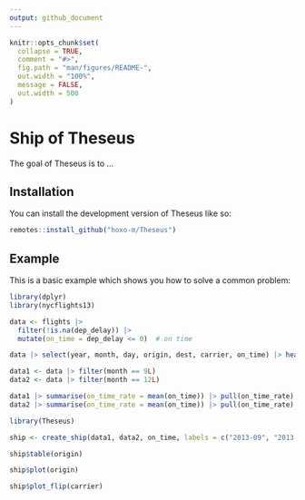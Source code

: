 ```yaml
---
output: github_document
---
```


<!-- README.md is generated from README.Rmd. Please edit that file -->

```r
knitr::opts_chunk$set(
  collapse = TRUE,
  comment = "#>",
  fig.path = "man/figures/README-",
  out.width = "100%",
  message = FALSE,
  out.width = 500
)
```

# Ship of Theseus

<!-- badges: start -->
<!-- badges: end -->

The goal of Theseus is to ...

## Installation

You can install the development version of Theseus like so:

``` r
remotes::install_github("hoxo-m/Theseus")
```

## Example

This is a basic example which shows you how to solve a common problem:

```r
library(dplyr)
library(nycflights13)

data <- flights |> 
  filter(!is.na(dep_delay)) |>
  mutate(on_time = dep_delay <= 0)  # on time

data |> select(year, month, day, origin, dest, carrier, on_time) |> head()

data1 <- data |> filter(month == 9L)
data2 <- data |> filter(month == 12L)

data1 |> summarise(on_time_rate = mean(on_time)) |> pull(on_time_rate)
data2 |> summarise(on_time_rate = mean(on_time)) |> pull(on_time_rate)
```

```r
library(Theseus)

ship <- create_ship(data1, data2, on_time, labels = c("2013-09", "2013-12"))

ship$table(origin)
```

```r
ship$plot(origin)
```

```r
ship$plot_flip(carrier)
```
